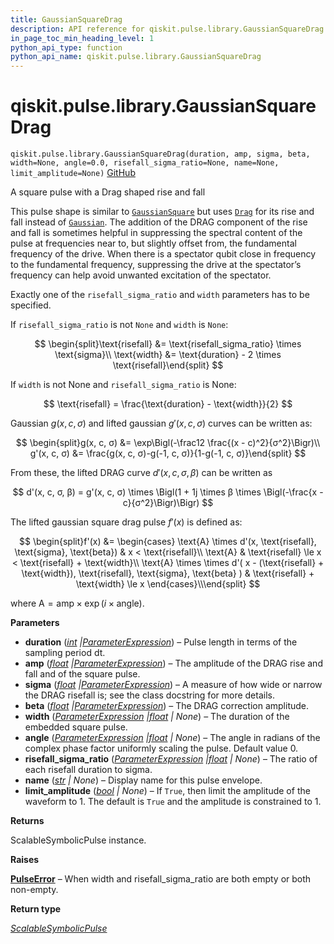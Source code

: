 ```yaml
---
title: GaussianSquareDrag
description: API reference for qiskit.pulse.library.GaussianSquareDrag
in_page_toc_min_heading_level: 1
python_api_type: function
python_api_name: qiskit.pulse.library.GaussianSquareDrag
---
```


<span id="qiskit-pulse-library-gaussiansquaredrag" />

# qiskit.pulse.library.GaussianSquareDrag

<span id="qiskit.pulse.library.GaussianSquareDrag" />

`qiskit.pulse.library.GaussianSquareDrag(duration, amp, sigma, beta, width=None, angle=0.0, risefall_sigma_ratio=None, name=None, limit_amplitude=None)` [GitHub](https://github.com/qiskit/qiskit/tree/stable/0.25/qiskit/pulse/library/symbolic_pulses.py "view source code")

A square pulse with a Drag shaped rise and fall

This pulse shape is similar to [`GaussianSquare`](qiskit.pulse.library.GaussianSquare "qiskit.pulse.library.GaussianSquare") but uses [`Drag`](qiskit.pulse.library.Drag_class.rst#qiskit.pulse.library.Drag "qiskit.pulse.library.Drag") for its rise and fall instead of [`Gaussian`](qiskit.pulse.library.Gaussian_class.rst#qiskit.pulse.library.Gaussian "qiskit.pulse.library.Gaussian"). The addition of the DRAG component of the rise and fall is sometimes helpful in suppressing the spectral content of the pulse at frequencies near to, but slightly offset from, the fundamental frequency of the drive. When there is a spectator qubit close in frequency to the fundamental frequency, suppressing the drive at the spectator’s frequency can help avoid unwanted excitation of the spectator.

Exactly one of the `risefall_sigma_ratio` and `width` parameters has to be specified.

If `risefall_sigma_ratio` is not `None` and `width` is `None`:

$$
\begin{split}\text{risefall} &= \text{risefall_sigma_ratio} \times \text{sigma}\\
\text{width} &= \text{duration} - 2 \times \text{risefall}\end{split}
$$

If `width` is not None and `risefall_sigma_ratio` is None:

$$
\text{risefall} = \frac{\text{duration} - \text{width}}{2}
$$

Gaussian $g(x, c, σ)$ and lifted gaussian $g'(x, c, σ)$ curves can be written as:

$$
\begin{split}g(x, c, σ) &= \exp\Bigl(-\frac12 \frac{(x - c)^2}{σ^2}\Bigr)\\
g'(x, c, σ) &= \frac{g(x, c, σ)-g(-1, c, σ)}{1-g(-1, c, σ)}\end{split}
$$

From these, the lifted DRAG curve $d'(x, c, σ, β)$ can be written as

$$
d'(x, c, σ, β) = g'(x, c, σ) \times \Bigl(1 + 1j \times β \times            \Bigl(-\frac{x - c}{σ^2}\Bigr)\Bigr)
$$

The lifted gaussian square drag pulse $f'(x)$ is defined as:

$$
\begin{split}f'(x) &= \begin{cases}            \text{A} \times d'(x, \text{risefall}, \text{sigma}, \text{beta})                & x < \text{risefall}\\
    \text{A}                & \text{risefall} \le x < \text{risefall} + \text{width}\\
    \text{A} \times \times d'(                    x - (\text{risefall} + \text{width}),                    \text{risefall},                    \text{sigma},                    \text{beta}                )                & \text{risefall} + \text{width} \le x        \end{cases}\\\end{split}
$$

where $\text{A} = \text{amp} \times \exp\left(i\times\text{angle}\right)$.

**Parameters**

*   **duration** ([*int*](https://docs.python.org/3/library/functions.html#int "(in Python v3.12)")  *|*[*ParameterExpression*](qiskit.circuit.ParameterExpression "qiskit.circuit.parameterexpression.ParameterExpression")) – Pulse length in terms of the sampling period dt.
*   **amp** ([*float*](https://docs.python.org/3/library/functions.html#float "(in Python v3.12)")  *|*[*ParameterExpression*](qiskit.circuit.ParameterExpression "qiskit.circuit.parameterexpression.ParameterExpression")) – The amplitude of the DRAG rise and fall and of the square pulse.
*   **sigma** ([*float*](https://docs.python.org/3/library/functions.html#float "(in Python v3.12)")  *|*[*ParameterExpression*](qiskit.circuit.ParameterExpression "qiskit.circuit.parameterexpression.ParameterExpression")) – A measure of how wide or narrow the DRAG risefall is; see the class docstring for more details.
*   **beta** ([*float*](https://docs.python.org/3/library/functions.html#float "(in Python v3.12)")  *|*[*ParameterExpression*](qiskit.circuit.ParameterExpression "qiskit.circuit.parameterexpression.ParameterExpression")) – The DRAG correction amplitude.
*   **width** ([*ParameterExpression*](qiskit.circuit.ParameterExpression "qiskit.circuit.parameterexpression.ParameterExpression")  *|*[*float*](https://docs.python.org/3/library/functions.html#float "(in Python v3.12)") *| None*) – The duration of the embedded square pulse.
*   **angle** ([*ParameterExpression*](qiskit.circuit.ParameterExpression "qiskit.circuit.parameterexpression.ParameterExpression")  *|*[*float*](https://docs.python.org/3/library/functions.html#float "(in Python v3.12)") *| None*) – The angle in radians of the complex phase factor uniformly scaling the pulse. Default value 0.
*   **risefall\_sigma\_ratio** ([*ParameterExpression*](qiskit.circuit.ParameterExpression "qiskit.circuit.parameterexpression.ParameterExpression")  *|*[*float*](https://docs.python.org/3/library/functions.html#float "(in Python v3.12)") *| None*) – The ratio of each risefall duration to sigma.
*   **name** ([*str*](https://docs.python.org/3/library/stdtypes.html#str "(in Python v3.12)") *| None*) – Display name for this pulse envelope.
*   **limit\_amplitude** ([*bool*](https://docs.python.org/3/library/functions.html#bool "(in Python v3.12)") *| None*) – If `True`, then limit the amplitude of the waveform to 1. The default is `True` and the amplitude is constrained to 1.

**Returns**

ScalableSymbolicPulse instance.

**Raises**

[**PulseError**](pulse#qiskit.pulse.PulseError "qiskit.pulse.PulseError") – When width and risefall\_sigma\_ratio are both empty or both non-empty.

**Return type**

[*ScalableSymbolicPulse*](qiskit.pulse.library.ScalableSymbolicPulse "qiskit.pulse.library.symbolic_pulses.ScalableSymbolicPulse")

